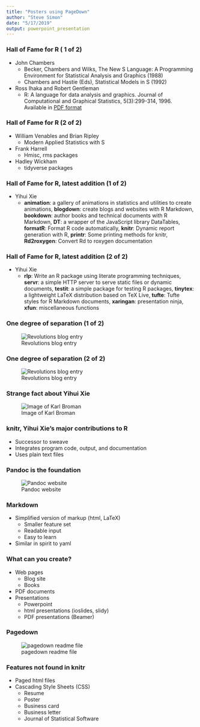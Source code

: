 ```yaml
---
title: "Posters using PageDown"
author: "Steve Simon"
date: "5/17/2019"
output: powerpoint_presentation
---
```


### Hall of Fame for R ( 1 of 2)

+ John Chambers
  + Becker, Chambers and Wilks, The New S Language: A Programming Environment for Statistical Analysis and Graphics (1988)
  + Chambers and Hastie (Eds), Statistical Models in S (1992) 
+ Ross Ihaka and Robert Gentleman
  + R: A language for data analysis and graphics.  Journal of Computational and Graphical Statistics, 5(3):299-314, 1996. Available in [PDF format](https://www.stat.auckland.ac.nz/~ihaka/downloads/R-paper.pdf)

### Hall of Fame for R (2 of 2)

+ William Venables and Brian Ripley
  + Modern Applied Statistics with S
+ Frank Harrell
  + Hmisc, rms packages
+ Hadley Wickham
  + tidyverse packages

### Hall of Fame for R, latest addition (1 of 2)
+ Yihui Xie
  + **animation**: a gallery of animations in statistics and utilities to create animations, **blogdown**: create blogs and websites with R Markdown, **bookdown**: author books and technical documents with R Markdown, **DT**: a wrapper of the JavaScript library DataTables, **formatR**: Format R code automatically, **knitr**: Dynamic report generation with R, **printr**: Some printing methods for knitr, **Rd2roxygen**: Convert Rd to roxygen documentation
  
### Hall of Fame for R, latest addition (2 of 2)
+ Yihui Xie
  + **rlp**: Write an R package using literate programming techniques, **servr**: a simple HTTP server to serve static files or dynamic documents, **testit**: a simple package for testing R packages, **tinytex**: a lightweight LaTeX distribution based on TeX Live, **tufte**: Tufte styles for R Markdown documents, **xaringan**: presentation ninja, **xfun**: miscellaneous functions

### One degree of separation (1 of 2)

![Revolutions blog entry](../images/r-contest-1.png)

### One degree of separation (2 of 2)

![Revolutions blog entry](../images/r-contest-2.png)

### Strange fact about Yihui Xie

![Image of Karl Broman](../images/yolo-equals-true.png)

### knitr, Yihui Xie's major contributions to R

+ Successor to sweave
+ Integrates program code, output, and documentation
+ Uses plain text files
  
### Pandoc is the foundation

![Pandoc website](../images/pandoc.png)

### Markdown

+ Simplified version of markup (html, LaTeX)
  + Smaller feature set
  + Readable input
  + Easy to learn
+ Similar in spirit to yaml

### What can you create?

+ Web pages
  + Blog site
  + Books
+ PDF documents
+ Presentations
  + Powerpoint
  + html presentations (ioslides, slidy)
  + PDF presentations (Beamer)
  
### Pagedown

![pagedown readme file](../images/pagedown.png)

### Features not found in knitr

+ Paged html files
+ Cascading Style Sheets (CSS)
  + Resume
  + Poster
  + Business card
  + Business letter
  + Journal of Statistical Software